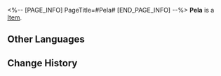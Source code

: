 <%-- [PAGE_INFO]
PageTitle=#Pela#
[END_PAGE_INFO] --%>
{{Item Infobox
|id          = 250106
|image       = Item Pela.png
|type        = 
|invCategory = 
|rarity      = 5
|effect      = 
|description = 
}}
'''Pela''' is a [[Item]].

==Other Languages==
{{Other Languages
|en   = Pela
|zhs  = 佩拉
|zht  = 佩拉
|ja   = ペラ
|ko   = 페라
|es   = Pela
|fr   = Pela
|ru   = Пела
|th   = Pela
|vi   = Pela
|de   = Pela
|id   = Pela
|pt   = Pela
}}

==Change History==
{{Change History|2.0}}